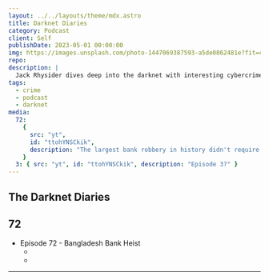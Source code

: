 ```yaml
---
layout: ../../layouts/theme/mdx.astro
title: Darknet Diaries
category: Podcast
client: Self
publishDate: 2023-05-01 00:00:00
img: https://images.unsplash.com/photo-1447069387593-a5de0862481e?fit=crop&w=1400&h=700&q=75
repo:
description: |
  Jack Rhysider dives deep into the darknet with interesting cybercrime stories and usually brings an amazing guest onboard to provide feedback.
tags:
  - crime
  - podcast
  - darknet
media:
  72:
    {
      src: "yt",
      id: "ttohYNSCkik",
      description: "The largest bank robbery in history didn't require guns, masks, or threats. It was all done with careful planning, perfect timing, and a few computer keystrokes.",
    }
  3: { src: "yt", id: "ttohYNSCkik", description: "Episode 3?" }
---
```



## The Darknet Diaries

## 72

- Episode 72 - Bangladesh Bank Heist
  - <VideoComponent iframe src="yt" id="ttohYNSCkik" description="" />
  -

---
